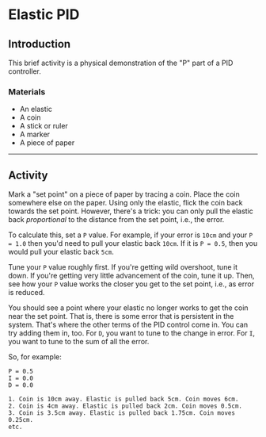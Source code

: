 
# Elastic PID

## Introduction
This brief activity is a physical demonstration of the "P" part of a PID controller.

### Materials
- An elastic
- A coin
- A stick or ruler
- A marker
- A piece of paper

---
## Activity
Mark a "set point" on a piece of paper by tracing a coin. Place the coin somewhere else on the paper. Using only the elastic, flick the coin back towards the set point. However, there's a trick: you can only pull the elastic back *proportional* to the distance from the set point, i.e., the error. 

To calculate this, set a `P` value. For example, if your error is `10cm` and your `P = 1.0` then you'd need to pull your elastic back `10cm`. If it is `P = 0.5`, then you would pull your elastic back `5cm`. 

Tune your `P` value roughly first. If you're getting wild overshoot, tune it down. If you're getting very little advancement of the coin, tune it up. Then, see how your `P` value works the closer you get to the set point, i.e., as error is reduced. 

You should see a point where your elastic no longer works to get the coin near the set point. That is, there is some error that is persistent in the system. That's where the other terms of the PID control come in. You can try adding them in, too. For `D`, you want to tune to the change in error. For `I`, you want to tune to the sum of all the error.

So, for example:

```
P = 0.5
I = 0.0
D = 0.0

1. Coin is 10cm away. Elastic is pulled back 5cm. Coin moves 6cm.
2. Coin is 4cm away. Elastic is pulled back 2cm. Coin moves 0.5cm.
3. Coin is 3.5cm away. Elastic is pulled back 1.75cm. Coin moves 0.25cm.
etc.
```